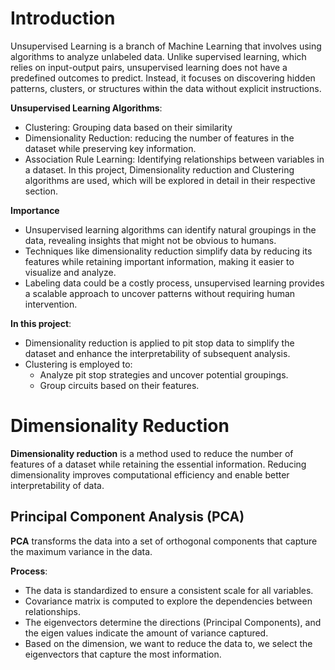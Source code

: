 # Introduction
Unsupervised Learning is a branch of Machine Learning that involves using algorithms to analyze unlabeled data. Unlike supervised learning, which relies on input-output pairs, unsupervised learning does not have a predefined outcomes to predict. Instead, it focuses on discovering hidden patterns, clusters, or structures within the data without explicit instructions.

**Unsupervised Learning Algorithms**:

-	Clustering: Grouping data based on their similarity
-	Dimensionality Reduction: reducing the number of features in the dataset while preserving key information.
-	Association Rule Learning: Identifying relationships between variables in a dataset.
In this project, Dimensionality reduction and Clustering algorithms are used, which will be explored in detail in their respective section. 

**Importance**

-	Unsupervised learning algorithms can identify natural groupings in the data, revealing insights that might not be obvious to humans.
-	Techniques like dimensionality reduction simplify data by reducing its features while retaining important information, making it easier to visualize and analyze. 
-	Labeling data could be a costly process, unsupervised learning provides a scalable approach to uncover patterns without requiring human intervention.

**In this project**:\

-	Dimensionality reduction is applied to pit stop data to simplify the dataset and enhance the interpretability of subsequent analysis.
-	Clustering is employed to:
    - Analyze pit stop strategies and uncover potential groupings.
    - Group circuits based on their features. 

# Dimensionality Reduction

**Dimensionality reduction** is a method used to reduce the number of features of a dataset while retaining the essential information. Reducing dimensionality improves computational efficiency and enable better interpretability of data. 

## Principal Component Analysis (PCA)

**PCA** transforms the data into a set of orthogonal components that capture the maximum variance in the data. 

**Process**:\

-	The data is standardized to ensure a consistent scale for all variables. 
-	Covariance matrix is computed to explore the dependencies between relationships.
-	The eigenvectors determine the directions (Principal Components), and the eigen values indicate the amount of variance captured. 
-	Based on the dimension, we want to reduce the data to, we select the eigenvectors that capture the most information. 

